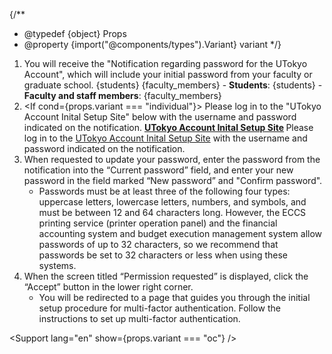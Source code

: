 
{/**
  * @typedef {object} Props
  * @property {import("@components/types").Variant} variant
  */}



1. You will receive the "Notification regarding password for the UTokyo Account", which will include your initial password from your faculty or graduate school.
   <Switch variant={props.variant}>
     <Fragment slot="oc">{students}</Fragment>
     <Fragment slot="faculty_members">{faculty_members}</Fragment>
     <Fragment slot="individual">
       - **Students**: {students}
       - **Faculty and staff members**: {faculty_members}
     </Fragment>
   </Switch>
2. <If cond={props.variant === "individual"}>
     Please log in to the "UTokyo Account Inital Setup Site" below with the username and password indicated on the notification.
      <b class="box center">
        [UTokyo Account Inital Setup Site](https://login.adm.u-tokyo.ac.jp/utac-initial)
      </b>
      <Fragment slot="else">
        Please log in to the [UTokyo Account Inital Setup Site](https://login.adm.u-tokyo.ac.jp/utac-initial) with the username and password indicated on the notification.
      </Fragment>
   </If>
3. When requested to update your password, enter the password from the notification into the “Current password” field, and enter your new password in the field marked “New password” and "Confirm password".
   - Passwords must be at least three of the following four types: uppercase letters, lowercase letters, numbers, and symbols, and must be between 12 and 64 characters long. However, the ECCS printing service (printer operation panel) and the financial accounting system and budget execution management system allow passwords of up to 32 characters, so we recommend that passwords be set to 32 characters or less when using these systems.
4. When the screen titled “Permission requested” is displayed, click the “Accept” button in the lower right corner.
    - You will be redirected to a page that guides you through the initial setup procedure for multi-factor authentication. Follow the instructions to set up multi-factor authentication.

<Support lang="en" show={props.variant === "oc"} />

